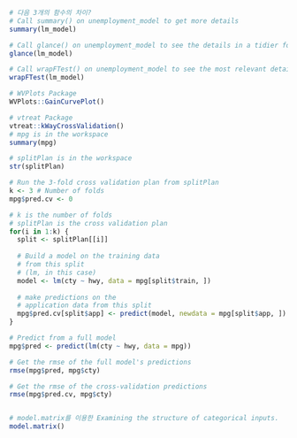 ```r
# 다음 3개의 함수의 차이? 
# Call summary() on unemployment_model to get more details
summary(lm_model)

# Call glance() on unemployment_model to see the details in a tidier form
glance(lm_model)

# Call wrapFTest() on unemployment_model to see the most relevant details
wrapFTest(lm_model)

# WVPlots Package 
WVPlots::GainCurvePlot()

# vtreat Package
vtreat::kWayCrossValidation()
# mpg is in the workspace
summary(mpg)

# splitPlan is in the workspace
str(splitPlan)

# Run the 3-fold cross validation plan from splitPlan
k <- 3 # Number of folds
mpg$pred.cv <- 0 

# k is the number of folds
# splitPlan is the cross validation plan
for(i in 1:k) {
  split <- splitPlan[[i]]
  
  # Build a model on the training data 
  # from this split 
  # (lm, in this case)
  model <- lm(cty ~ hwy, data = mpg[split$train, ])
  
  # make predictions on the 
  # application data from this split
  mpg$pred.cv[split$app] <- predict(model, newdata = mpg[split$app, ])
}

# Predict from a full model
mpg$pred <- predict(lm(cty ~ hwy, data = mpg))

# Get the rmse of the full model's predictions
rmse(mpg$pred, mpg$cty)

# Get the rmse of the cross-validation predictions
rmse(mpg$pred.cv, mpg$cty)


# model.matrix를 이용한 Examining the structure of categorical inputs.
model.matrix()

```
